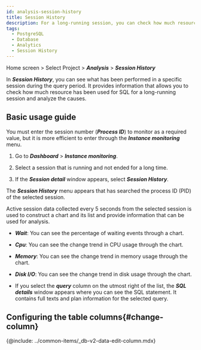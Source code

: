 ```yaml
---
id: analysis-session-history
title: Session History
description: For a long-running session, you can check how much resource has been used for SQL and analyze the causes.
tags:
  - PostgreSQL
  - Database
  - Analytics
  - Session History
---
```


Home screen > Select Project > **_Analysis_** > **_Session History_**

In **_Session History_**, you can see what has been performed in a specific session during the query period. It provides information that allows you to check how much resource has been used for SQL for a long-running session and analyze the causes.

## Basic usage guide

You must enter the session number (**_Process ID_**) to monitor as a required value, but it is more efficient to enter through the **_Instance monitoring_** menu.

1.  Go to **_Dashboard_** > **_Instance monitoring_**.

2.  Select a session that is running and not ended for a long time.

    <ImgLang img='db-session-history-01.png' desc='Instance monitoring' />

3.  If the **_Session detail_** window appears, select **_Session History_**.

    <ImgLang img='db-session-history-02.png' desc='Session History' />

The **_Session History_** menu appears that has searched the process ID (PID) of the selected session.

<ImgLang img='db-session-history-03.png' desc='Session History' />

Active session data collected every 5 seconds from the selected session is used to construct a chart and its list and provide information that can be used for analysis. 

-   **_Wait_**: You can see the percentage of waiting events through a chart.

-   **_Cpu_**: You can see the change trend in CPU usage through the chart.

-   **_Memory_**: You can see the change trend in memory usage through the chart.

-   **_Disk I/O_**: You can see the change trend in disk usage through the chart.

-   If you select the **_query_** column on the utmost right of the list, the **_SQL details_** window appears where you can see the SQL statement. It contains full texts and plan information for the selected query.

## Configuring the table columns{#change-column}

{@include: ../common-items/_db-v2-data-edit-column.mdx}
